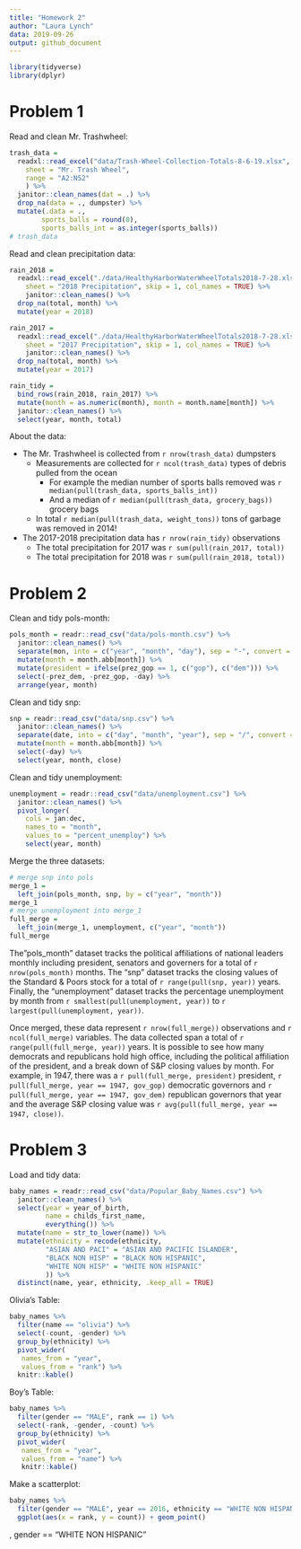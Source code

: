 ```yaml
---
title: "Homework 2"
author: "Laura Lynch"
data: 2019-09-26
output: github_document
---
```


```r
library(tidyverse)
library(dplyr)
```

# Problem 1 
Read and clean Mr. Trashwheel:
```r
trash_data = 
  readxl::read_excel("data/Trash-Wheel-Collection-Totals-8-6-19.xlsx",
    sheet = "Mr. Trash Wheel",
    range = "A2:N52"
    ) %>% 
  janitor::clean_names(dat = .) %>% 
  drop_na(data = ., dumpster) %>% 
  mutate(.data = ., 
        sports_balls = round(0),
        sports_balls_int = as.integer(sports_balls))
# trash_data
```

Read and clean precipitation data:
```r
rain_2018 = 
  readxl::read_excel("./data/HealthyHarborWaterWheelTotals2018-7-28.xlsx",
    sheet = "2018 Precipitation", skip = 1, col_names = TRUE) %>%
    janitor::clean_names() %>%
  drop_na(total, month) %>%
  mutate(year = 2018)

rain_2017 = 
  readxl::read_excel("./data/HealthyHarborWaterWheelTotals2018-7-28.xlsx",
    sheet = "2017 Precipitation", skip = 1, col_names = TRUE) %>%
    janitor::clean_names() %>%
  drop_na(total, month) %>%
  mutate(year = 2017)

rain_tidy = 
  bind_rows(rain_2018, rain_2017) %>%
  mutate(month = as.numeric(month), month = month.name[month]) %>%
  janitor::clean_names() %>%
  select(year, month, total) 
```
About the data:

 * The Mr. Trashwheel is collected from `r nrow(trash_data)` dumpsters
    * Measurements are collected for `r ncol(trash_data)` types of debris pulled from the ocean
        * For example the median number of sports balls removed was `r median(pull(trash_data, sports_balls_int))`
        * And a median of `r median(pull(trash_data, grocery_bags))` grocery bags
    * In total `r median(pull(trash_data, weight_tons))` tons of garbage was removed in 2014!

 * The 2017-2018 precipitation data has `r nrow(rain_tidy)` observations
    * The total precipitation for 2017 was `r sum(pull(rain_2017, total))`
    * The total precipitation for 2018 was `r sum(pull(rain_2018, total))`


# Problem 2
Clean and tidy pols-month:
```r
pols_month = readr::read_csv("data/pols-month.csv") %>%
  janitor::clean_names() %>%
  separate(mon, into = c("year", "month", "day"), sep = "-", convert = TRUE) %>%
  mutate(month = month.abb[month]) %>%
  mutate(president = ifelse(prez_gop == 1, c("gop"), c("dem"))) %>%
  select(-prez_dem, -prez_gop, -day) %>%
  arrange(year, month)
```
  

Clean and tidy snp:
```r
snp = readr::read_csv("data/snp.csv") %>%
  janitor::clean_names() %>%
  separate(date, into = c("day", "month", "year"), sep = "/", convert = TRUE) %>%
  mutate(month = month.abb[month]) %>%
  select(-day) %>%
  select(year, month, close)
```
Clean and tidy unemployment:
```r
unemployment = readr::read_csv("data/unemployment.csv") %>%
  janitor::clean_names() %>%
  pivot_longer(
    cols = jan:dec, 
    names_to = "month", 
    values_to = "percent_unemploy") %>%
    select(year, month) 
```

Merge the three datasets:
```r
# merge snp into pols
merge_1 = 
  left_join(pols_month, snp, by = c("year", "month"))
merge_1
# merge unemployment into merge_1
full_merge = 
  left_join(merge_1, unemployment, c("year", "month"))
full_merge
```

The"pols_month" dataset tracks the political affiliations of national leaders monthly including president, senators and governers for a total of `r nrow(pols_month)` months. The "snp" dataset tracks the closing values of the Standard & Poors stock for a total of  `r range(pull(snp, year))` years. Finally, the "unemployment" dataset tracks the percentage unemployment by month from `r smallest(pull(unemployment, year))` to `r largest(pull(unemployment, year))`.

Once merged, these data represent `r nrow(full_merge))` observations and `r ncol(full_merge)` variables. The data collected span a total of `r range(pull(full_merge, year))` years. It is possible to see how many democrats and republicans hold high office, including the political affiliation of the president, and a break down of S&P closing values by month. For example, in 1947, there was a `r pull(full_merge, president)` president, `r pull(full_merge, year == 1947, gov_gop)` democratic governors and `r pull(full_merge, year == 1947, gov_dem)` republican governors that year and the average S&P closing value was `r avg(pull(full_merge, year == 1947, close))`.


# Problem 3
Load and tidy data:
```r
baby_names = readr::read_csv("data/Popular_Baby_Names.csv") %>%
  janitor::clean_names() %>%
  select(year = year_of_birth, 
         name = childs_first_name, 
         everything()) %>%
  mutate(name = str_to_lower(name)) %>%
  mutate(ethnicity = recode(ethnicity, 
         "ASIAN AND PACI" = "ASIAN AND PACIFIC ISLANDER",
         "BLACK NON HISP" = "BLACK NON HISPANIC", 
         "WHITE NON HISP" = "WHITE NON HISPANIC" 
         )) %>%
  distinct(name, year, ethnicity, .keep_all = TRUE)
```


Olivia's Table:
```r
baby_names %>% 
  filter(name == "olivia") %>%
  select(-count, -gender) %>%
  group_by(ethnicity) %>%
  pivot_wider(
   names_from = "year", 
   values_from = "rank") %>%
  knitr::kable() 
```
Boy's Table:
```r
baby_names %>% 
  filter(gender == "MALE", rank == 1) %>%
  select(-rank, -gender, -count) %>%
  group_by(ethnicity) %>%
  pivot_wider(
   names_from = "year", 
   values_from = "name") %>%
   knitr::kable() 
```

Make a scatterplot:
```r
baby_names %>%
  filter(gender == "MALE", year == 2016, ethnicity == "WHITE NON HISPANIC") %>%
  ggplot(aes(x = rank, y = count)) + geom_point()
```
, gender == "WHITE NON HISPANIC"